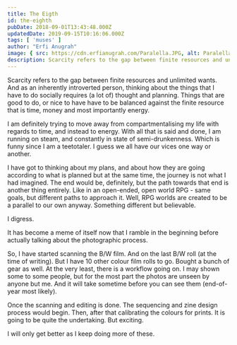 ```yaml
---
title: The Eigth
id: the-eighth
pubDate: 2018-09-01T13:43:48.000Z
updatedDate: 2019-09-15T10:16:06.000Z
tags: [ 'muses' ]
author: "Erfi Anugrah"
image: { src: https://cdn.erfianugrah.com/Paralella.JPG, alt: Paralella 1, positionx: 55%, positiony: 60% }
description: Scarcity refers to the gap between finite resources and unlimited wants. And as an inherently introverted person, thinking about the things that I have to do socially requires (a lot of) thought and planning. Things that are good to do, or nice to have have to be balanced against the finite resource that is time, money and most importantly energy.
---
```


Scarcity refers to the gap between finite resources and unlimited wants. And as an inherently introverted person, thinking about the things that I have to do socially requires (a lot of) thought and planning. Things that are good to do, or nice to have have to be balanced against the finite resource that is time, money and most importantly energy.

I am definitely trying to move away from compartmentalising my life with regards to time, and instead to energy. With all that is said and done, I am running on steam, and constantly in state of semi-drunkenness. Which is funny since I am a teetotaler. I guess we all have our vices one way or another.

I have got to thinking about my plans, and about how they are going according to what is planned but at the same time, the journey is not what I had imagined. The end would be, definitely, but the path towards that end is another thing entirely. Like in an open-ended, open world RPG - same goals, but different paths to approach it. Well, RPG worlds are created to be a parallel to our own anyway. Something different but believable.

I digress.

It has become a meme of itself now that I ramble in the beginning before actually talking about the photographic process.

So, I have started scanning the B/W film. And on the last B/W roll (at the time of writing). But I have 10 other colour film rolls to go. Bought a bunch of gear as well. At the very least, there is a workflow going on. I may shown some to some people, but for the most part the photos are unseen by anyone but me. And it will take sometime before you can see them (end-of-year most likely).

Once the scanning and editing is done. The sequencing and zine design process would begin. Then, after that calibrating the colours for prints. It is going to be quite the undertaking. But exciting.

I will only get better as I keep doing more of these.
